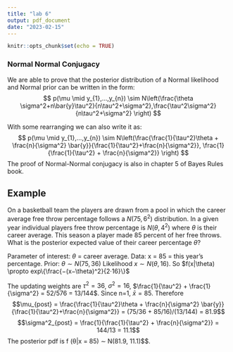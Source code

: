 ```yaml
---
title: "lab 6"
output: pdf_document
date: "2023-02-15"
---
```


```r
knitr::opts_chunk$set(echo = TRUE)
```
### Normal Normal Conjugacy
We are able to prove that the posterior distribution of a Normal likelihood and Normal prior can be written in the form:
$$
p(\mu \mid y_{1},...,y_{n}) \sim N\left(\frac{\theta \sigma^2+n\bar{y}\tau^2}{n\tau^2+\sigma^2},\frac{\tau^2\sigma^2}{n\tau^2+\sigma^2} \right)
$$

With some rearranging we can also write it as:
$$
p(\mu \mid y_{1},...,y_{n}) \sim N\left(\frac{\frac{1}{\tau^2}\theta + \frac{n}{\sigma^2} \bar{y}}{\frac{1}{\tau^2}+\frac{n}{\sigma^2}}, \frac{1}{\frac{1}{\tau^2} + \frac{n}{\sigma^2}} \right)
$$
The proof of Normal-Normal conjugacy is also in chapter 5 of Bayes Rules book.

## Example
On a basketball team the players are drawn from a pool in which the career average free throw percentage follows a $N(75, 6^2)$ distribution. In a given year individual players free throw percentage is $N(\theta, 4^2)$ where $\theta$ is their career average.
This season a player made 85 percent of her free throws. What is the posterior expected value of their career percentage $\theta$?

Parameter of interest: $\theta$ = career average.
Data: x = 85 = this year’s percentage.
Prior: $\theta \sim N(75, 36)$
Likelihood $x \sim N(\theta, 16)$.
So $f(x|\theta) \propto exp\{\frac{−(x−\theta)^2}{2·16}\}$

The updating weights are
$\tau^2 = 36$, $\sigma^2 = 16$, $\frac{1}{\tau^2} + \frac{1}{\sigma^2}  = 52/576 = 13/144$. Since n=1, $\bar{x}=85$.
Therefore
$$\mu_{post} = \frac{\frac{1}{\tau^2}\theta + \frac{n}{\sigma^2} \bar{y}}{\frac{1}{\tau^2}+\frac{n}{\sigma^2}} = (75/36 + 85/16)/(13/144) = 81.9$$ 
$$\sigma^2_{post} = \frac{1}{\frac{1}{\tau^2} + \frac{n}{\sigma^2}} = 144/13 = 11.1$$
The posterior pdf is f (θ|x = 85) ∼ N(81.9, 11.1)$$.